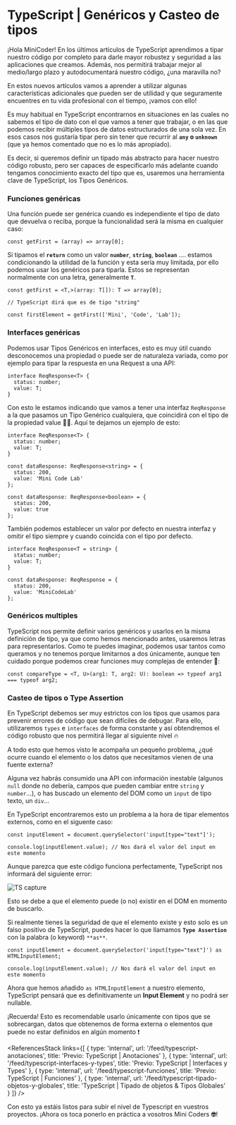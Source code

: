 # TypeScript | Genéricos y Casteo de tipos

¡Hola MiniCoder! En los últimos artículos de TypeScript aprendimos a tipar nuestro código por completo para darle mayor robustez y seguridad a las aplicaciones que creamos. Además, nos permitirá trabajar mejor al medio/largo plazo y autodocumentará nuestro código, ¿una maravilla no?

En estos nuevos artículos vamos a aprender a utilizar algunas características adicionales que pueden ser de utilidad y que seguramente encuentres en tu vida profesional con el tiempo, ¡vamos con ello!

Es muy habitual en TypeScript encontrarnos en situaciones en las cuales no sabemos el tipo de dato con el que vamos a tener que trabajar, o en las que podemos recibir múltiples tipos de datos estructurados de una sola vez. En esos casos nos gustaría tipar pero sin tener que recurrir al **`any` o `unknown`** (que ya hemos comentado que no es lo más apropiado).

Es decir, si queremos definir un tipado más abstracto para hacer nuestro código robusto, pero ser capaces de especificarlo más adelante cuando tengamos conocimiento exacto del tipo que es, usaremos una herramienta clave de TypeScript, los Tipos Genéricos.

### Funciones genéricas

Una función puede ser genérica cuando es independiente el tipo de dato que devuelva o reciba, porque la funcionalidad será la misma en cualquier caso:

```tsx
const getFirst = (array) => array[0];
```

Si tipamos el **`return`** como un valor **`number`**, **`string`**, **`boolean`** .... estamos condicionando la utilidad de la función y esta sería muy limitada, por ello podemos usar los genéricos para tiparla. Estos se representan normalmente con una letra, generalmente **`T`**.

```tsx
const getFirst = <T,>(array: T[]): T => array[0];

// TypeScript dirá que es de tipo "string"

const firstElement = getFirst(['Mini', 'Code', 'Lab']);
```

### Interfaces genéricas

Podemos usar Tipos Genéricos en interfaces, esto es muy útil cuando desconocemos una propiedad o puede ser de naturaleza variada, como por ejemplo para tipar la respuesta en una Request a una API:

```tsx
interface ReqResponse<T> {
  status: number;
  value: T;
}
```

Con esto le estamos indicando que vamos a tener una interfaz `ReqResponse` a la que pasamos un Tipo Genérico cualquiera, que coincidirá con el tipo de la propiedad value 🧙‍♂️. Aquí te dejamos un ejemplo de esto:

```tsx
interface ReqResponse<T> {
  status: number;
  value: T;
}

const dataResponse: ReqResponse<string> = {
  status: 200,
  value: 'Mini Code Lab'
};

const dataResponse: ReqResponse<boolean> = {
  status: 200,
  value: true
};
```

También podemos establecer un valor por defecto en nuestra interfaz y omitir el tipo siempre y cuando coincida con el tipo por defecto.

```tsx
interface ReqResponse<T = string> {
  status: number;
  value: T;
}

const dataResponse: ReqResponse = {
  status: 200,
  value: 'MiniCodeLab'
};
```

### Genéricos multiples

TypeScript nos permite definir varios genéricos y usarlos en la misma definición de tipo, ya que como hemos mencionado antes, usaremos letras para representarlos. Como te puedes imaginar, podemos usar tantos como queramos y no tenemos porque limitarnos a dos únicamente, aunque ten cuidado porque podemos crear funciones muy complejas de entender 🤯:

```tsx
const compareType = <T, U>(arg1: T, arg2: U): boolean => typeof arg1 === typeof arg2;
```

### Casteo de tipos o Type Assertion

En TypeScript debemos ser muy estrictos con los tipos que usamos para prevenir errores de código que sean difíciles de debugar. Para ello, utilizaremos `types` e `interfaces` de forma constante y así obtendremos el código robusto que nos permitirá llegar al siguiente nivel 🔥

A todo esto que hemos visto le acompaña un pequeño problema, ¿qué ocurre cuando el elemento o los datos que necesitamos vienen de una fuente externa?

Alguna vez habrás consumido una API con información inestable (algunos `null` donde no debería, campos que pueden cambiar entre `string` y `number`...), o has buscado un elemento del DOM como un `input` de tipo texto, un `div`...

En TypeScript encontraremos esto un problema a la hora de tipar elementos externos, como en el siguente caso:

```tsx
const inputElement = document.querySelector('input[type="text"]');

console.log(inputElement.value); // Nos dará el valor del input en este momento
```

Aunque parezca que este código funciona perfectamente, TypeScript nos informará del siguiente error:

<img
  src="https://res.cloudinary.com/db38x6luj/image/upload/v1643900776/articles/typescript_03.png"
  alt="TS capture"
/>

Esto se debe a que el elemento puede (o no) existir en el DOM en momento de buscarlo.

Si realmente tienes la seguridad de que el elemento existe y esto solo es un falso positivo de TypeScript, puedes hacer lo que llamamos **`Type Assertion`** con la palabra (o keyword) `**as**`.

```tsx
const inputElement = document.querySelector('input[type="text"]') as HTMLInputElement;

console.log(inputElement.value); // Nos dará el valor del input en este momento
```

Ahora que hemos añadido `as HTMLInputElement` a nuestro elemento, TypeScript pensará que es definitivamente un **Input Element** y no podrá ser nullable.

¡Recuerda! Esto es recomendable usarlo únicamente con tipos que se sobrecargan, datos que obtenemos de forma externa o elementos que puede no estar definidos en algún momento ❗

<ReferencesStack
  links={[
    {
      type: 'internal',
      url: '/feed/typescript-anotaciones',
      title: 'Previo: TypeScript | Anotaciones'
    },
    {
      type: 'internal',
      url: '/feed/typescript-interfaces-y-types',
      title: 'Previo: TypeScript | Interfaces y Types'
    },
    {
      type: 'internal',
      url: '/feed/typescript-funciones',
      title: 'Previo: TypeScript | Funciones'
    },
    {
      type: 'internal',
      url: '/feed/typescript-tipado-objetos-y-globales',
      title: 'TypeScript | Tipado de objetos & Tipos Globales'
    }
  ]}
/>

Con esto ya estáis listos para subir el nivel de Typescript en vuestros proyectos. ¡Ahora os toca ponerlo en práctica a vosotros Mini Coders **🤓**!
